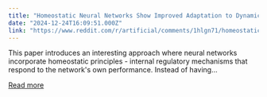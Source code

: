 ```yaml
---
title: "Homeostatic Neural Networks Show Improved Adaptation to Dynamic Concept Shift Through Self-Regulation"
date: "2024-12-24T16:09:51.000Z"
link: "https://www.reddit.com/r/artificial/comments/1hlgn71/homeostatic_neural_networks_show_improved/"
---
```


This paper introduces an interesting approach where neural networks incorporate homeostatic principles - internal regulatory mechanisms that respond to the network's own performance. Instead of having...

[Read more](https://www.reddit.com/r/artificial/comments/1hlgn71/homeostatic_neural_networks_show_improved/)
